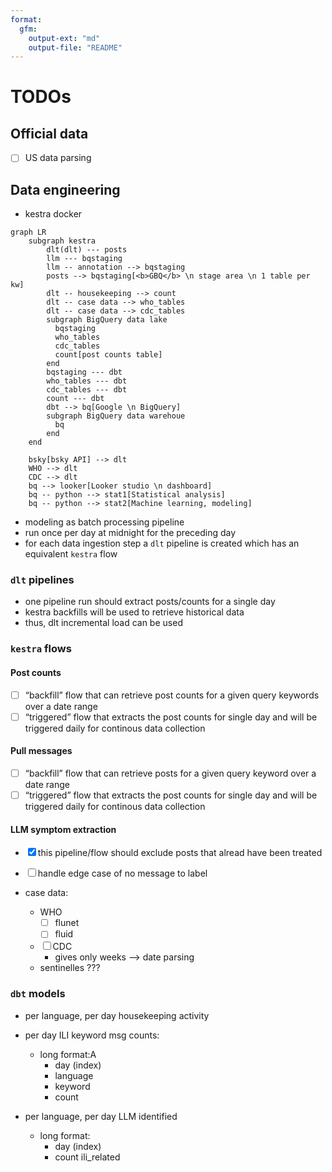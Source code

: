 ```yaml
---
format:
  gfm:
    output-ext: "md"
    output-file: "README"
---
```


# TODOs

## Official data
- [ ] US data parsing

## Data engineering

- kestra docker

```mermaid
graph LR
    subgraph kestra 
        dlt(dlt) --- posts
        llm --- bqstaging
        llm -- annotation --> bqstaging
        posts --> bqstaging[<b>GBQ</b> \n stage area \n 1 table per kw]
        dlt -- housekeeping --> count
        dlt -- case data --> who_tables
        dlt -- case data --> cdc_tables
        subgraph BigQuery data lake
          bqstaging
          who_tables
          cdc_tables
          count[post counts table]
        end
        bqstaging --- dbt
        who_tables --- dbt
        cdc_tables --- dbt
        count --- dbt
        dbt --> bq[Google \n BigQuery]
        subgraph BigQuery data warehoue
          bq
        end
    end

    bsky[bsky API] --> dlt
    WHO --> dlt
    CDC --> dlt
    bq --> looker[Looker studio \n dashboard]
    bq -- python --> stat1[Statistical analysis]
    bq -- python --> stat2[Machine learning, modeling]
```

- modeling as batch processing pipeline
- run once per day at midnight for the preceding day
- for each data ingestion step a `dlt` pipeline is created which has an equivalent `kestra` flow

### `dlt` pipelines

- one pipeline run should extract posts/counts for a single day
- kestra backfills will be used to retrieve historical data
- thus, dlt incremental load can be used

### `kestra` flows

#### Post counts

 - [ ] "backfill" flow that can retrieve post counts for a given query keywords over a date range
 - [ ] "triggered" flow that extracts the post counts for single day and will be triggered daily for continous data collection

#### Pull messages

 - [ ] "backfill" flow that can retrieve posts for a given query keyword over a date range
 - [ ] "triggered" flow that extracts the post counts for single day and will be triggered daily for continous data collection

#### LLM symptom extraction

- [x] this pipeline/flow should exclude posts that alread have been treated
- [ ] handle edge case of no message to label

- case data:
  - WHO
    - [ ] flunet
    - [ ] fluid
  - [ ] CDC
    - gives only weeks --> date parsing
  - sentinelles ???

### `dbt` models

- per language, per day housekeeping activity

- per day ILI keyword msg counts:
  - long format:A
    - day (index)
    - language
    - keyword
    - count

- per language, per day LLM identified
  - long format:
    - day (index)
    - count ili_related
